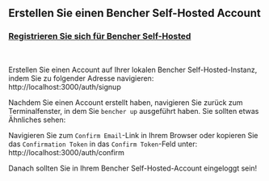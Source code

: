 
## Erstellen Sie einen Bencher Self-Hosted Account

### <a href="http://localhost:3000/auth/signup" target="_blank">Registrieren Sie sich für Bencher Self-Hosted</a>
<br />

Erstellen Sie einen Account auf Ihrer lokalen Bencher Self-Hosted-Instanz, indem Sie zu folgender Adresse navigieren: http://localhost:3000/auth/signup

Nachdem Sie einen Account erstellt haben, navigieren Sie zurück zum Terminalfenster, in dem Sie `bencher up` ausgeführt haben.
Sie sollten etwas Ähnliches sehen:

<DockerSignupOutput />

Navigieren Sie zum `Confirm Email`-Link in Ihrem Browser oder kopieren Sie das `Confirmation Token` in das `Confirm Token`-Feld unter: http://localhost:3000/auth/confirm

Danach sollten Sie in Ihrem Bencher Self-Hosted-Account eingeloggt sein!